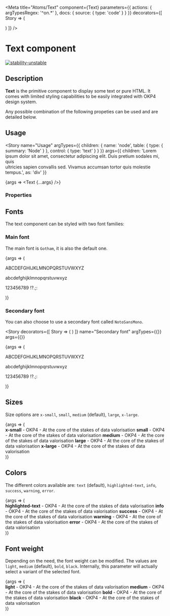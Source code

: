 
<Meta
  title="Atoms/Text"
  component={Text}
  parameters={{
    actions: { argTypesRegex: '^on.*' },
    docs: {
      source: {
        type: 'code'
      }
    }
  }}
  decorators={[
    Story => (
      <ThemeProvider>
        <div className="text-story-main">
          <ThemeSwitcher />
          <Story />
        </div>
      </ThemeProvider>
    )
  ]}
/>

# Text component

[![stability-unstable](https://img.shields.io/badge/stability-unstable-yellow.svg)](https://github.com/emersion/stability-badges#unstable)

## Description

**Text** is the primitive component to display some text or pure HTML. It comes with limited styling capabilities to be easily integrated with OKP4 design system.

Any possible combination of the following propeties can be used and are detailed below.

## Usage

<Story
  name="Usage"
  argTypes={{
    children: {
      name: 'node',
      table: {
        type: { summary: 'Node' }
      },
      control: {
        type: 'text'
      }
    }
  }}
  args={{
    children:
      'Lorem ipsum dolor sit amet, consectetur adipiscing elit. Duis pretium sodales mi, quis\
      ultricies sapien convallis sed. Vivamus accumsan tortor quis molestie tempus.',
    as: 'div'
  }}
>
  {args => <Text {...args} />}
</Story>

### Properties

<ArgsTable story="Usage" />

## Fonts

The text component can be styled with two font families:

### Main font

The main font is `Gotham`, it is also the default one.

<Story name="Main font" argTypes={{}} args={{}}>
  {args => (
    <Text as="div" fontFamily="brand">
      <p>ABCDEFGHIJKLMNOPQRSTUVWXYZ</p>
      <p>abcdefghijklmnopqrstuvwxyz</p>
      <p>123456789 !?.;:</p>
    </Text>
  )}
</Story>

### Secondary font

You can also choose to use a secondary font called `NotoSansMono`.

<Story
  decorators={[
    Story => (
      <ThemeProvider>
        <Story />
      </ThemeProvider>
    )
  ]}
  name="Secondary font"
  argTypes={{}}
  args={{}}
>
  {args => (
    <Text as="div" fontFamily="secondary">
      <p>ABCDEFGHIJKLMNOPQRSTUVWXYZ</p>
      <p>abcdefghijklmnopqrstuvwxyz</p>
      <p>123456789 !?.;:</p>
    </Text>
  )}
</Story>

## Sizes

Size options are `x-small`, `small`, `medium` (default), `large`, `x-large`.

<Canvas>
  <Story name="Sizes" argTypes={{}} args={{}}>
    {args => (
      <div>
        <Text as="div" size="x-small" fontFamily="brand">
          <b>x-small</b> - OKP4 - At the core of the stakes of data valorisation
        </Text>
        <Text as="div" size="small" fontFamily="brand">
          <b>small</b> - OKP4 - At the core of the stakes of data valorisation
        </Text>
        <Text as="div" size="medium" fontFamily="brand">
          <b>medium</b> - OKP4 - At the core of the stakes of data valorisation
        </Text>
        <Text as="div" size="large" fontFamily="brand">
          <b>large</b> - OKP4 - At the core of the stakes of data valorisation
        </Text>
        <Text as="div" size="x-large" fontFamily="brand">
          <b>x-large</b> - OKP4 - At the core of the stakes of data valorisation
        </Text>
      </div>
    )}
  </Story>
</Canvas>

## Colors

The different colors available are: `text` (default), `highlighted-text`, `info`, `success`, `warning`, `error`.

<Canvas>
  <Story name="Colors" argTypes={{}} args={{}}>
    {args => (
      <div>
        <Text as="div" color="highlighted-text" fontFamily="brand">
          <b>highlighted-text</b> - OKP4 - At the core of the stakes of data valorisation
        </Text>
        <Text as="div" color="info" fontFamily="brand">
          <b>info</b> - OKP4 - At the core of the stakes of data valorisation
        </Text>
        <Text as="div" color="success" fontFamily="brand">
          <b>success</b> - OKP4 - At the core of the stakes of data valorisation
        </Text>
        <Text as="div" color="warning" fontFamily="brand">
          <b>warning</b> - OKP4 - At the core of the stakes of data valorisation
        </Text>
        <Text as="div" color="error" fontFamily="brand">
          <b>error</b> - OKP4 - At the core of the stakes of data valorisation
        </Text>
      </div>
    )}
  </Story>
</Canvas>

## Font weight

Depending on the need, the font weight can be modified. The values are `light`, `medium` (default), `bold`, `black`.
Internally, this parameter will actually select a variant of the selected font.

<Canvas>
  <Story name="Font weight" argTypes={{}} args={{}}>
    {args => (
      <div>
        <Text as="div" fontWeight="light" fontFamily="brand">
          <b>light</b> - OKP4 - At the core of the stakes of data valorisation
        </Text>
        <Text as="div" fontWeight="medium" fontFamily="brand">
          <b>medium</b> - OKP4 - At the core of the stakes of data valorisation
        </Text>
        <Text as="div" fontWeight="bold" fontFamily="brand">
          <b>bold</b> - OKP4 - At the core of the stakes of data valorisation
        </Text>
        <Text as="div" fontWeight="black" fontFamily="brand">
          <b>black</b> - OKP4 - At the core of the stakes of data valorisation
        </Text>
      </div>
    )}
  </Story>
</Canvas>
